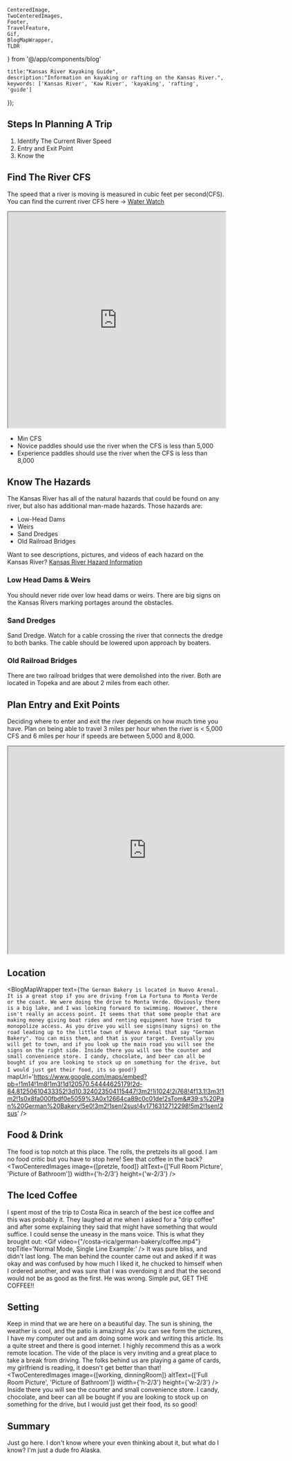     CenteredImage, 
    TwoCenteredImages, 
    Footer, 
    TravelFeature, 
    Gif, 
    BlogMapWrapper,
    TLDR
} from '@/app/components/blog'


    title:"Kansas River Kayaking Guide",
    description:"Information on kayaking or rafting on the Kansas River.",
    keywords: ['Kansas River', 'Kaw River', 'kayaking', 'rafting', 'guide']
});

<TravelFeature
    title="Kansas River Guide"
    imageUrl={featureImage}
    altText='German Bake Shop'
    imgWidth={700}
    imgHeight={700}
/>

<TLDR
text="This guide is intended for someone that wants to get on the Kansas River but doesn't know where to start. This guide is NOT intended to teach river skills. Please join an appropriate class for that!"
/>

## Steps In Planning A Trip
1. Identify The Current River Speed
1. Entry and Exit Point
2. Know the

## Find The River CFS
The speed that a river is moving is measured in cubic feet per second(CFS). You can find the current river CFS here -> [Water Watch][2]

<iframe src="https://waterwatch.usgs.gov/new/index.php?st=kansas+river&search.x=0&search.y=0&id=wwlmap_viewer&xft=0&choose=&ssonly=1&sspopup=0&snmfb=0&mt=real&mcf=jsontile" 
width="100%" 
height="500"
></iframe>

* Min CFS
* Novice paddles should use the river when the CFS is less than 5,000
* Experience paddles should use the river when the CFS is less than 8,000

## Know The Hazards
The Kansas River has all of the natural hazards that could be found on any river, but also has additional man-made hazards. Those hazards are:

* Low-Head Dams
* Weirs
* Sand Dredges
* Old Railroad Bridges

Want to see descriptions, pictures, and videos of each hazard on the Kansas River?
[Kansas River Hazard Information][1]

### Low Head Dams & Weirs
You should never ride over low head dams or weirs. There are big signs on the Kansas Rivers marking portages around the obstacles.

### Sand Dredges
Sand Dredge. Watch for a cable crossing the river that connects the dredge to both banks. The cable should be lowered upon approach by boaters.

### Old Railroad Bridges
There are two railroad bridges that were demolished into the river. Both are located in Topeka and are about 2 miles from each other.

## Plan Entry and Exit Points
Deciding where to enter and exit the river depends on how much time you have. Plan on being able to travel 3 miles per hour when the river is < 5,000 CFS and 6 miles per hour if speeds are between 5,000 and 8,000.

<iframe src="https://www.google.com/maps/d/embed?mid=1A7RTX-9Bj_0MdgY5qejfxA_D_dRNGBDy&ehbc=2E312F" width="640" height="480"></iframe>

## Location
<BlogMapWrapper
    text={`
        The German Bakery is located in Nuevo Arenal. It is a great stop if you are driving from La Fortuna to Monta Verde or the coast. We were doing the drive to Monta Verde. Obviously there is a big lake, and I was looking forward to swimming. However, there isn't really an access point. It seems that that some people that are making money giving boat rides and renting equipment have tried to monopolize access. As you drive you will see signs(many signs) on the road leading up to the little town of Nuevo Arenal that say "German Bakery". You can miss them, and that is your target. Eventually you will get to town, and if you look up the main road you will see the signs on the right side. Inside there you will see the counter and small convenience store. I candy, chocolate, and beer can all be bought if you are looking to stock up on something for the drive, but I would just get their food, its so good!
    `}
    mapUrl='https://www.google.com/maps/embed?pb=!1m14!1m8!1m3!1d120570.54444625179!2d-84.81250610433352!3d10.324023504115447!3m2!1i1024!2i768!4f13.1!3m3!1m2!1s0x8fa000fbdf0e5059%3A0x12664ca89c0c01de!2sTom&#39;s%20Pan%20German%20Bakery!5e0!3m2!1sen!2sus!4v1716312712298!5m2!1sen!2sus'
/>

## Food & Drink
The food is top notch at this place. The rolls, the pretzels its all good. I am no food critic but you have to stop here! See that coffee in the back?
<TwoCenteredImages image={[pretzle, food]} altText={['Full Room Picture', 'Picture of Bathroom']} width={'h-2/3'} height={'w-2/3'} />

## The Iced Coffee
I spent most of the trip to Costa Rica in search of the best ice coffee and this was probably it. They laughed at me when I asked for a "drip coffee" and after some explaining they said that might have something that would suffice. I could sense the uneasy in the mans voice. This is what they brought out:
<Gif 
    video={"/costa-rica/german-bakery/coffee.mp4"}
    topTitle='Normal Mode, Single Line Example:'
/>
It was pure bliss, and didn't last long. The man behind the counter came out and asked if it was okay and was confused by how much I liked it, he chucked to himself when I ordered another, and was sure that I was overdoing it and that the second would not be as good as the first. He was wrong. Simple put, GET THE COFFEE!!

## Setting
Keep in mind that we are here on a beautiful day. The sun is shining, the weather is cool, and the patio is amazing! As you can see form the pictures, I have my computer out and am doing some work and writing this article. Its a quite street and there is good internet. I highly recommend this as a work remote location. The vide of the place is very inviting and a great place to take a break from driving. The folks behind us are playing a game of cards, my girlfriend is reading, it doesn't get better than that!
<TwoCenteredImages image={[working, dinningRoom]} altText={['Full Room Picture', 'Picture of Bathroom']} width={'h-2/3'} height={'w-2/3'} />
Inside there you will see the counter and small convenience store. I candy, chocolate, and beer can all be bought if you are looking to stock up on something for the drive, but I would just get their food, its so good!

## Summary
Just go here. I don't know where your even thinking about it, but what do I know? I'm just a dude fro Alaska.

<Footer 
    phone='+(506) 2694 4547' 
    address='300 Mt Al Sur De La Gasolinea, Nuevo Arenal, 50807, Costa Rica' 
    galleryUrl='/photo-gallery/german-bakery' 
    googleMapsLink='https://maps.app.goo.gl/yjAKf1QnJ9iGqD7v7'
    related={['alpha-arenal','la-fortuna','manuel-antonio']}
/>

[1]: /blog/articals/kansas-river-all-hazards
[2]: https://waterwatch.usgs.gov/new/index.php?st=kansas+river&search.x=0&search.y=0&id=wwlmap_viewer&xft=0&choose=&ssonly=1&sspopup=0&snmfb=0&mt=real&mcf=jsontile
